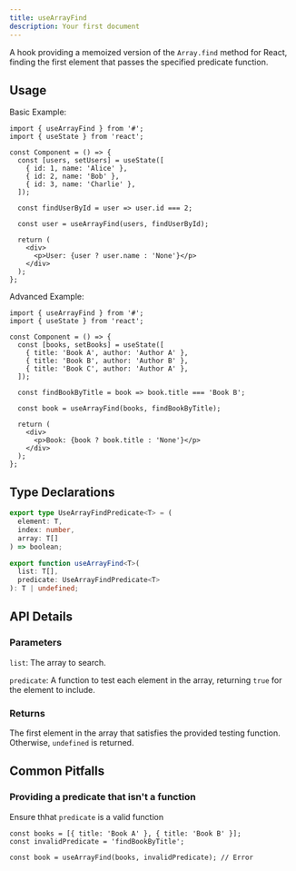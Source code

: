 ```yaml
---
title: useArrayFind
description: Your first document
---
```


A hook providing a memoized version of the `Array.find` method for React, finding the first element that passes the specified predicate function.

## Usage

Basic Example:

```tsx
import { useArrayFind } from '#';
import { useState } from 'react';

const Component = () => {
  const [users, setUsers] = useState([
    { id: 1, name: 'Alice' },
    { id: 2, name: 'Bob' },
    { id: 3, name: 'Charlie' },
  ]);

  const findUserById = user => user.id === 2;

  const user = useArrayFind(users, findUserById);

  return (
    <div>
      <p>User: {user ? user.name : 'None'}</p>
    </div>
  );
};
```

Advanced Example:

```tsx
import { useArrayFind } from '#';
import { useState } from 'react';

const Component = () => {
  const [books, setBooks] = useState([
    { title: 'Book A', author: 'Author A' },
    { title: 'Book B', author: 'Author B' },
    { title: 'Book C', author: 'Author A' },
  ]);

  const findBookByTitle = book => book.title === 'Book B';

  const book = useArrayFind(books, findBookByTitle);

  return (
    <div>
      <p>Book: {book ? book.title : 'None'}</p>
    </div>
  );
};
```

## Type Declarations

```typescript
export type UseArrayFindPredicate<T> = (
  element: T,
  index: number,
  array: T[]
) => boolean;

export function useArrayFind<T>(
  list: T[],
  predicate: UseArrayFindPredicate<T>
): T | undefined;
```
## API Details

### Parameters

`list`: The array to search.

`predicate`: A function to test each element in the array, returning `true` for the element to include.

### Returns

The first element in the array that satisfies the provided testing function. Otherwise, `undefined` is returned.

## Common Pitfalls

### Providing a predicate that isn't a function

Ensure thhat `predicate` is a valid function

```tsx
const books = [{ title: 'Book A' }, { title: 'Book B' }];
const invalidPredicate = 'findBookByTitle';

const book = useArrayFind(books, invalidPredicate); // Error
```
